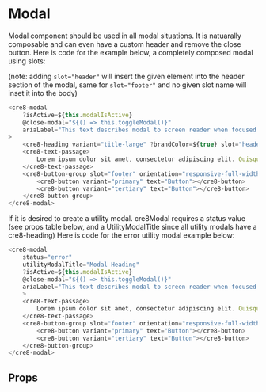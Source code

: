 

<Meta of={ModalStories} />

# Modal

Modal component should be used in all modal situations. It is natuarally composable and can even have a custom header and remove the close button.
Here is code for the example below, a completely composed modal using slots:

(note: adding `slot="header"` will insert the given element into the header section of the modal, same for `slot="footer"` and no given slot name will inset it into the body)

```js
<cre8-modal
    ?isActive=${this.modalIsActive}
    @close-modal="${() => this.toggleModal()}"
    ariaLabel="This text describes modal to screen reader when focused on"
>
    <cre8-heading variant="title-large" ?brandColor=${true} slot="header">Modal Heading</cre8-heading>
    <cre8-text-passage>
        Lorem ipsum dolor sit amet, consectetur adipiscing elit. Quisque netus nulla accumsan placerat.
    </cre8-text-passage>
    <cre8-button-group slot="footer" orientation="responsive-full-width">
        <cre8-button variant="primary" text="Button"></cre8-button>
        <cre8-button variant="tertiary" text="Button"></cre8-button>
    </cre8-button-group>
</cre8-modal>
```

<Story of={SampleModalStories.Default} meta={SampleModalStories} inline={false}/>

If it is desired to create a utility modal. cre8Modal requires a status value (see props table below, and a UtilityModalTitle since all utility modals have a cre8-heading)
Here is code for the error utility modal example below:

``` js
<cre8-modal
    status="error"
    utilityModalTitle="Modal Heading"
    ?isActive=${this.modalIsActive}
    @close-modal="${() => this.toggleModal()}"
    ariaLabel="This text describes modal to screen reader when focused on"
    >
    <cre8-text-passage>
        Lorem ipsum dolor sit amet, consectetur adipiscing elit. Quisque netus nulla accumsan placerat. DEFAULT DESKTOP WIDTH:544
    </cre8-text-passage>
    <cre8-button-group slot="footer" orientation="responsive-full-width">
        <cre8-button variant="primary" text="Button"></cre8-button>
        <cre8-button variant="tertiary" text="Button"></cre8-button>
    </cre8-button-group>
</cre8-modal>
```
<Story of={SampleModalStories.Error} meta={SampleModalStories} inline={false}/>

## Props

<ArgsTable />
